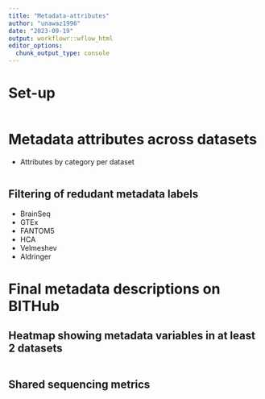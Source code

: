 ```yaml
---
title: "Metadata-attributes"
author: "unawaz1996"
date: "2023-09-19"
output: workflowr::wflow_html
editor_options:
  chunk_output_type: console
---
```


# Set-up 
```r

```

# Metadata attributes across datasets 

- Attributes by category per dataset

```r

```

## Filtering of redudant metadata labels 

- BrainSeq 
- GTEx
- FANTOM5
- HCA
- Velmeshev 
- Aldringer

# Final metadata descriptions on BITHub 


## Heatmap showing metadata variables in at least 2 datasets 

```r

```

## Shared sequencing metrics 


